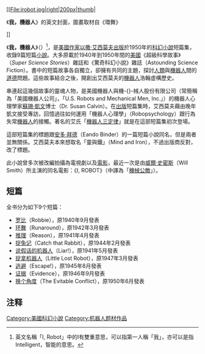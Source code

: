 {{Unreference|time=2022-5-15}}
{{Other uses|subject=小說|other=小說改編電影|機械公敵}}
{{noteTA
|G1=Movie
|1=zh-cn:艾萨克·阿西莫夫; zh-tw:以撒·艾西莫夫; zh-hk:艾薩克·阿西莫夫;
|2=zh-cn:阿西莫夫; zh-tw:艾西莫夫; zh-hk:阿西莫夫;
|3=zh-cn:三定律; zh-tw:學三大法則; zh-hk:三定律;
|4=zh-cn:罗比; zh-tw:小機; zh-hk:羅比;
|5=zh-cn:环舞; zh-tw:轉圈圈; zh-hk:環舞;
|6=zh-cn:推理; zh-tw:理性; zh-hk:推理;
|7=zh-cn:捉兔记; zh-tw:捉兔子; zh-hk:捉兔記;
|8=zh-cn:说假话的机器人; zh-tw:騙子！; zh-hk:說假話的機械人;
|9=zh-cn:捉拿机器人; zh-tw:消失無蹤; zh-hk:捉拿機械人;
|10=zh-cn:逃避; zh-tw:逃避！; zh-hk:逃避;
|11=zh-cn:换个角度; zh-tw:可避免的衝突; zh-hk:換個角度;
}}
[[File:irobot.jpg|right|200px|thumb|<div style="text-align: left;">
《'''我，機器人'''》的英文封面，圖畫取材自《環舞》</div>]]

《'''我，機器人'''》（{{lang-en|I, Robot}}）<ref>英文名稱「I, Robot」中的I有雙重意思，可以指第一人稱「我」，亦可以是指Intelligent，智能的意思。</ref>，是[[美國作家|美國作家]][[以撒·艾西莫夫|以撒·艾西莫夫]][[出版|出版]]於1950年的[[科幻小說|科幻小說]]短篇集，收錄9篇短篇[[小說|小說]]。大多原載於1940年到1950年間的[[美國|美國]]《超級科學故事》（''Super Science Stories''）雜誌和《驚奇科幻小說》雜誌（Astounding Science Fiction）。書中的短篇故事各自獨立，卻擁有共同的主題，探討[[人類|人類]]與[[機器人|機器人]]間的[[道德|道德]]問題。這些故事結合之後，開創出艾西莫夫的[[機器人|機器人]]浩翰虛構歷史。

串連起這幾個故事的靈魂人物，是美國機器人與機-{}-械人股份有限公司（常簡稱為「美國機器人公司」，「U.S. Robots and Mechanical Men, Inc.」）的機器人心理學家[[蘇珊·凱文|蘇珊·凱文]]博士（Dr. Susan Calvin）。在[[出版|出版]]短篇集時，艾西莫夫藉由晚年凱文接受專訪，回憶過往如何運用「機器人心理學」（Robopsychology）跟行為失常[[機器人|機器人]]的接觸。著名的艾氏「[[機器人三定律|機器人三定律]]」就是在這部短篇集初次登場。

這部短篇集的標題跟[[安多·拜德|安多·拜德]]（Eando Binder）的一篇短篇小說同名，但是兩者並無關係。艾西莫夫本來想取名「靈與鐵」（Mind and Iron），不過出版商反對，改了標題。

此小說曾多次被改編拍攝為電視劇以及[[電影|電影]]，最近一次是由[[威爾·史密斯|威爾·史密斯]]（Will Smith）所主演的同名電影：《I, ROBOT》（中譯為「[[機械公敵|機械公敵]]」）。

== 短篇 ==
全书分为如下9个短篇：
*[[罗比|罗比]]（Robbie），原1940年9月發表
*[[环舞_(短篇小说)|环舞]]（Runaround），原1942年3月發表
*[[推理_(短篇小说)|推理]]（Reason），原1941年4月發表
*[[捉兔记|捉兔记]]（Catch that Rabbit），原1944年2月發表
*[[说假话的机器人|说假话的机器人]]（Liar!），原1941年5月發表
*[[捉拿机器人|捉拿机器人]]（Little Lost Robot），原1947年3月發表
*[[逃避_(短篇小说)|逃避]]（Escape!），原1945年8月發表
*[[证据_(短篇小说)|证据]]（Evidence），原1946年9月發表
*[[换个角度_(短篇小说)|换个角度]]（The Evitable Conflict），原1950年6月發表

== 注释 ==
{{reflist}}

{{asimov}}
{{Authority control}}
[[Category:美國科幻小說|Category:美國科幻小說]]
[[Category:机器人题材作品|Category:机器人题材作品]]